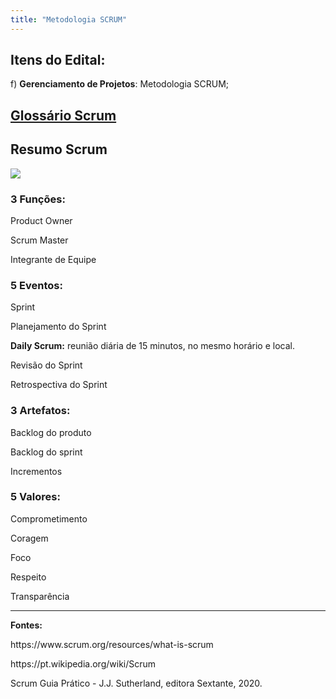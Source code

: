 ```yaml
---
title: "Metodologia SCRUM"
---
```


## Itens do Edital:

f\) **Gerenciamento de Projetos**: Metodologia SCRUM;

## [Glossário Scrum](https://www.scrum.org/resources/scrum-glossary)

## Resumo Scrum

[![](images/scrum_framework.png){fig-alt="https://www.scrum.org/resources/scrum-framework-poster"}](https://www.scrum.org/resources/scrum-framework-poster)

### 3 Funções:

Product Owner

Scrum Master

Integrante de Equipe

### 5 Eventos:

Sprint

Planejamento do Sprint

**Daily Scrum:** reunião diária de 15 minutos, no mesmo horário e local.

Revisão do Sprint

Retrospectiva do Sprint

### 3 Artefatos:

Backlog do produto

Backlog do sprint

Incrementos

### 5 Valores:

Comprometimento

Coragem

Foco

Respeito

Transparência

------------------------------------------------------------------------

**Fontes:**

https://www.scrum.org/resources/what-is-scrum

https://pt.wikipedia.org/wiki/Scrum

Scrum Guia Prático - J.J. Sutherland, editora Sextante, 2020.

